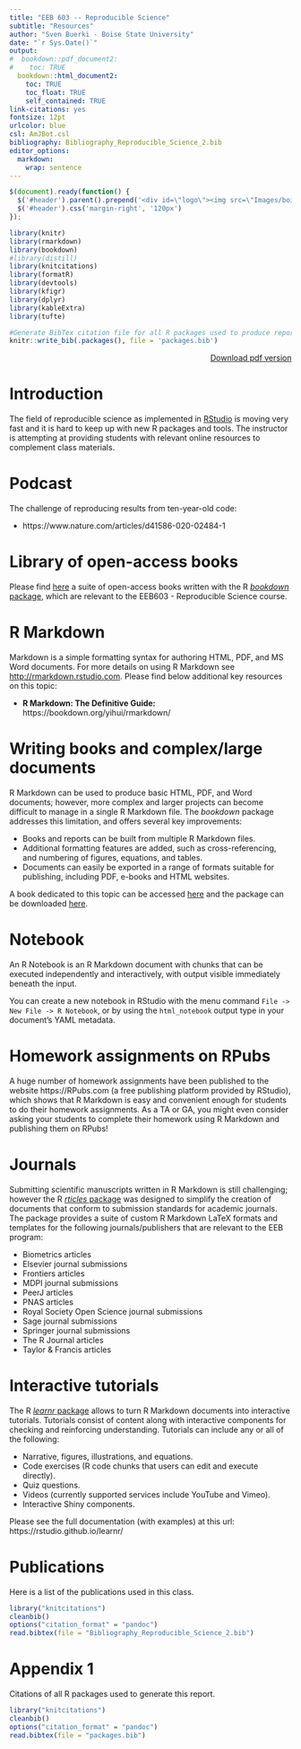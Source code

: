 ```yaml
---
title: "EEB 603 -- Reproducible Science"
subtitle: "Resources"
author: "Sven Buerki - Boise State University"
date: "`r Sys.Date()`"
output:
#  bookdown::pdf_document2:
#    toc: TRUE
  bookdown::html_document2: 
    toc: TRUE
    toc_float: TRUE
    self_contained: TRUE
link-citations: yes
fontsize: 12pt
urlcolor: blue
csl: AmJBot.csl
bibliography: Bibliography_Reproducible_Science_2.bib
editor_options: 
  markdown: 
    wrap: sentence
---
```


```js
$(document).ready(function() {
  $('#header').parent().prepend('<div id=\"logo\"><img src=\"Images/boisestate-primarylogo-2color-rgb.png\" style=\"position:absolute; top:0; right:0; padding:10px; height:120px\"></div>');
  $('#header').css('margin-right', '120px')
});
```

```r
library(knitr)
library(rmarkdown)
library(bookdown)
#library(distill)
library(knitcitations)
library(formatR)
library(devtools)
library(kfigr)
library(dplyr)
library(kableExtra)
library(tufte)

#Generate BibTex citation file for all R packages used to produce report
knitr::write_bib(.packages(), file = 'packages.bib')
```

<div style="text-align: right"> [Download pdf version](Resources.pdf) </div>

# Introduction

The field of reproducible science as implemented in [RStudio](https://rstudio.com/) is moving very fast and it is hard to keep up with new R packages and tools. The instructor is attempting at providing students with relevant online resources to complement class materials.   

# Podcast

The challenge of reproducing results from ten-year-old code:

  - https://www.nature.com/articles/d41586-020-02484-1

# Library of open-access books

Please find [here](https://bookdown.org) a suite of open-access books written with the R [*bookdown* package](https://github.com/rstudio/bookdown), which are relevant to the EEB603 - Reproducible Science course.

# R Markdown

Markdown is a simple formatting syntax for authoring HTML, PDF, and MS Word documents. For more details on using R Markdown see <http://rmarkdown.rstudio.com>. Please find below additional key resources on this topic:

- **R Markdown: The Definitive Guide:** https://bookdown.org/yihui/rmarkdown/

# Writing books and complex/large documents

R Markdown can be used to produce basic HTML, PDF, and Word documents; however, more complex and larger projects can become difficult to manage in a single R Markdown file. The *bookdown* package addresses this limitation, and offers several key improvements:

- Books and reports can be built from multiple R Markdown files.
- Additional formatting features are added, such as cross-referencing, and numbering of figures, equations, and tables.
- Documents can easily be exported in a range of formats suitable for publishing, including PDF, e-books and HTML websites.

A book dedicated to this topic can be accessed [here](https://bookdown.org/yihui/bookdown/) and the package can be downloaded [here](https://CRAN.R-project.org/package=bookdown).

# Notebook

An R Notebook is an R Markdown document with chunks that can be executed independently and interactively, with output visible immediately beneath the input.

You can create a new notebook in RStudio with the menu command `File -> New File -> R Notebook`, or by using the `html_notebook` output type in your document’s YAML metadata.

# Homework assignments on RPubs

A huge number of homework assignments have been published to the website https://RPubs.com (a free publishing platform provided by RStudio), which shows that R Markdown is easy and convenient enough for students to do their homework assignments. As a TA or GA, you might even consider asking your students to complete their homework using R Markdown and publishing them on RPubs!

# Journals

Submitting scientific manuscripts written in R Markdown is still challenging; however the R [*rticles* package](https://cran.r-project.org/web/packages/rticles/index.html) was designed to simplify the creation of documents that conform to submission standards for academic journals. The package provides a suite of custom R Markdown LaTeX formats and templates for the following journals/publishers that are relevant to the EEB program:

- Biometrics articles
- Elsevier journal submissions
- Frontiers articles
- MDPI journal submissions
- PeerJ articles
- PNAS articles
- Royal Society Open Science journal submissions
- Sage journal submissions
- Springer journal submissions
- The R Journal articles
- Taylor & Francis articles

# Interactive tutorials

The R [*learnr* package](https://cran.r-project.org/web/packages/learnr/index.html) allows to turn R Markdown documents into interactive tutorials. Tutorials consist of content along with interactive components for checking and reinforcing understanding. Tutorials can include any or all of the following:

- Narrative, figures, illustrations, and equations.
- Code exercises (R code chunks that users can edit and execute directly).
- Quiz questions.
- Videos (currently supported services include YouTube and Vimeo).
- Interactive Shiny components.

Please see the full documentation (with examples) at this url: https://rstudio.github.io/learnr/

<div id="refs"></div>

# Publications

Here is a list of the publications used in this class.

```r
library("knitcitations")
cleanbib()
options("citation_format" = "pandoc")
read.bibtex(file = "Bibliography_Reproducible_Science_2.bib")
``` 

# Appendix 1 {.appendix}

Citations of all R packages used to generate this report. 

```r
library("knitcitations")
cleanbib()
options("citation_format" = "pandoc")
read.bibtex(file = "packages.bib")
``` 
